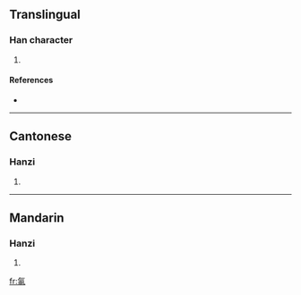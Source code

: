 ==Translingual==

===Han character===
{{Han char|rn=84|rad=气|as=05|sn=9|four=8051<sub>7</sub>|canj=人弓中田中 (ONLWL)}}

# {{defn|Han|sort=气05}}

====References====
* {{Han ref|kx=0599.111|hdz=32011.030|uh=6C20|ud=27680|bh=CF6B|bd=53099}}

----

==Cantonese==

===Hanzi===
{{yue-hanzi|jyut=|y=san1}}

# {{defn|Cantonese}}

----

==Mandarin==

===Hanzi===
{{cmn-hanzi|pin=[[shēn]] ([[shen1]])|wg=shen<sup>1</sup>}}

# {{defn|Mandarin}}

[[fr:氠]]